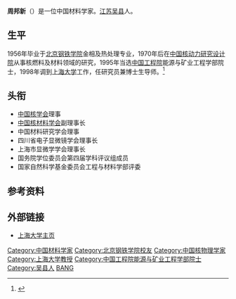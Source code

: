 '''周邦新'''（{{bd|1935年|12月||}}）是一位中国材料学家。[[江苏|江苏]][[吴县|吴县]]人。

==生平==
1956年毕业于[[北京钢铁学院|北京钢铁学院]]金相及热处理专业，1970年后在[[中国核动力研究设计院|中国核动力研究设计院]]从事核燃料及材料领域的研究，1995年当选[[中国工程院|中国工程院]]能源与矿业工程学部院士，1998年调到[[上海大学|上海大学]]工作，任研究员兼博士生导师。<ref >{{cite web |url=http://d.wanfangdata.com.cn/Periodical_kjcgglyyj201110002.aspx |language= |title=核材料科研领域中的辛勤耕耘者——周邦新院士 |publisher=万方数据 |date=2012年3月6日 |accessdate= |archive-date=2015年7月6日 |archive-url=https://web.archive.org/web/20150706144710/http://d.wanfangdata.com.cn/Periodical_kjcgglyyj201110002.aspx |dead-url=no }}</ref>

== 头衔 ==
*[[中国核学会|中国核学会]]理事
*[[中国核材料学会|中国核材料学会]]副理事长
*中国材料研究学会理事
*四川省电子显微镜学会理事长
*上海市显微学学会理事长
*国务院学位委员会第四届学科评议组成员
*国家自然科学基金委员会工程与材料学部评委

== 参考资料 ==
{{reflist}}

== 外部链接 ==
*[https://web.archive.org/web/20140714231852/http://www.shu.edu.cn/Default.aspx?tabid=8549 上海大学主页]

{{中国工程院能源与矿业工程学部院士}}
{{DEFAULTSORT:ZHOU周}}
[[Category:中国材料学家|Category:中国材料学家]]
[[Category:北京钢铁学院校友|Category:北京钢铁学院校友]]
[[Category:中国核物理学家|Category:中国核物理学家]]
[[Category:上海大学教授|Category:上海大学教授]]
[[Category:中国工程院能源与矿业工程学部院士|Category:中国工程院能源与矿业工程学部院士]]
[[Category:吴县人|Category:吴县人]]
[[Category:周姓|BANG]]
